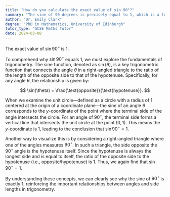 ```yaml
---
title: "How do you calculate the exact value of sin 90°?"
summary: "The sine of 90 degrees is precisely equal to 1, which is a fundamental trigonometric value used in various mathematical applications."
author: "Dr. Emily Clark"
degree: "PhD in Mathematics, University of Edinburgh"
tutor_type: "GCSE Maths Tutor"
date: 2024-03-08
---
```


The exact value of $\sin 90^\circ$ is $1$.

To comprehend why $\sin 90^\circ$ equals $1$, we must explore the fundamentals of trigonometry. The sine function, denoted as $\sin(\theta)$, is a key trigonometric function that connects the angle $\theta$ in a right-angled triangle to the ratio of the length of the opposite side to that of the hypotenuse. Specifically, for any angle $\theta$, the relationship is given by:

$$
\sin(\theta) = \frac{\text{opposite}}{\text{hypotenuse}}.
$$

When we examine the unit circle—defined as a circle with a radius of $1$ centered at the origin of a coordinate plane—the sine of an angle $\theta$ corresponds to the $y$-coordinate of the point where the terminal side of the angle intersects the circle. For an angle of $90^\circ$, the terminal side forms a vertical line that intersects the unit circle at the point $(0, 1)$. This means the $y$-coordinate is $1$, leading to the conclusion that $\sin 90^\circ = 1$.

Another way to visualize this is by considering a right-angled triangle where one of the angles measures $90^\circ$. In such a triangle, the side opposite the $90^\circ$ angle is the hypotenuse itself. Since the hypotenuse is always the longest side and is equal to itself, the ratio of the opposite side to the hypotenuse (i.e., opposite/hypotenuse) is $1$. Thus, we again find that $\sin 90^\circ = 1$.

By understanding these concepts, we can clearly see why the sine of $90^\circ$ is exactly $1$, reinforcing the important relationships between angles and side lengths in trigonometry.
    